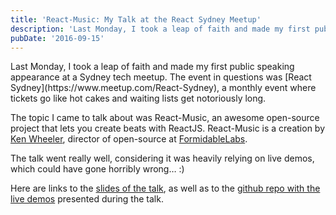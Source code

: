 ```yaml
---
title: 'React-Music: My Talk at the React Sydney Meetup'
description: 'Last Monday, I took a leap of faith and made my first public speaking appearance at a Sydney tech meetup. The event in questions was <a href="https://www.meetup.com/React-Sydney">React Sydney</a>, a monthly event where tickets go like hot cakes and waiting lists get notoriously long.'
pubDate: '2016-09-15'
---
```


<IntroText>
  Last Monday, I took a leap of faith and made my first public speaking appearance at a Sydney tech
  meetup. The event in questions was [React Sydney](https://www.meetup.com/React-Sydney), a monthly
  event where tickets go like hot cakes and waiting lists get notoriously long.
</IntroText>

The topic I came to talk about was React-Music, an awesome open-source project that lets you create beats with ReactJS. React-Music is a creation by [Ken Wheeler](https://twitter.com/ken_wheeler), director of open-source at [FormidableLabs](https://formidable.com).

The talk went really well, considering it was heavily relying on live demos, which could have
gone horribly wrong… :)

Here are links to the [slides of the talk](https://slides.com/simonswiss/react-music), as well as to the [github repo with the live demos](https://github.com/simonswiss/react-music) presented during the talk.

<Tweet id="https://twitter.com/reactsydney/status/775261154373283842" />

<Tweet id="https://twitter.com/JedWatson/status/775251270890233856" />
